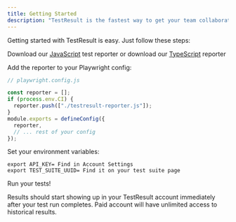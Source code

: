 ```yaml
---
title: Getting Started
description: "TestResult is the fastest way to get your team collaborating on test suite improvement."
---
```


Getting started with TestResult is easy. Just follow these steps:

Download our [JavaScript](https://testresult.co/downloads/testresult-reporter.zip) test reporter or download our [TypeScript](https://testresult.co/downloads/testresult-reporter-ts.zip) reporter

Add the reporter to your Playwright config:

```js
// playwright.config.js

const reporter = [];
if (process.env.CI) {
  reporter.push(["./testresult-reporter.js"]);
}
module.exports = defineConfig({
  reporter,
  // ... rest of your config
});
```

Set your environment variables:

```
export API_KEY= Find in Account Settings
export TEST_SUITE_UUID= Find it on your test suite page
```

Run your tests!

Results should start showing up in your TestResult account immediately after your test run completes. Paid account will have unlimited access to historical results.
